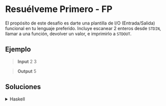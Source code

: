 # Resuélveme Primero - FP

El propósito de este desafío es darte una plantilla de I/O (Entrada/Salida) funcional en tu lenguaje preferido. Incluye escanear 2 enteros desde `STDIN`, llamar a una función, devolver un valor, e imprimirlo a `STDOUT`.

## Ejemplo

> **Input**
> 2
> 3

> **Output**
> 5

## Soluciones

<details>
    <summary>Haskell</summary>
```haskell
solveMeFirst a b = a + b

main = do
    val1 <- readLn
    val2 <- readLn
    let sum = solveMeFirst val1 val2
    print sum
``` 
</details>
